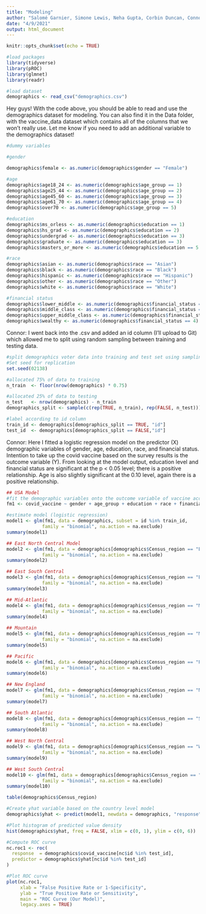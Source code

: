 ```yaml
---
title: "Modeling"
author: "Salomé Garnier, Simone Lewis, Neha Gupta, Corbin Duncan, Connor Brown"
date: "4/9/2021"
output: html_document
---
```


```r
knitr::opts_chunk$set(echo = TRUE)

#load packages
library(tidyverse)
library(pROC)
library(glmnet)
library(readr)

#load dataset
demographics <- read_csv("demographics.csv")
```

Hey guys! With the code above, you should be able to read and use the demographics dataset for modeling. You can also find it in the Data folder, with the vaccine_data dataset which contains all of the columns that we won't really use. Let me know if you need to add an additional variable to the demographics dataset!

```r
#dummy variables

#gender

demographics$female <- as.numeric(demographics$gender == "Female")

#age
demographics$age18_24 <- as.numeric(demographics$age_group == 1)
demographics$age25_44 <- as.numeric(demographics$age_group == 2)
demographics$age45_60 <- as.numeric(demographics$age_group == 3)
demographics$age61_70 <- as.numeric(demographics$age_group == 4)
demographics$over70 <- as.numeric(demographics$age_group == 5)

#education
demographics$ms_orless <- as.numeric(demographics$education == 1)
demographics$hs_grad <- as.numeric(demographics$education == 2)
demographics$undergrad <- as.numeric(demographics$education == 3)
demographics$graduate <- as.numeric(demographics$education == 3)
demographics$masters_or_more <- as.numeric(demographics$education == 5|demographics$education == 6| demographics$education == 7)

#race
demographics$asian <- as.numeric(demographics$race == "Asian")
demographics$black <- as.numeric(demographics$race == "Black")
demographics$hispanic <- as.numeric(demographics$race == "Hispanic")
demographics$other <- as.numeric(demographics$race == "Other")
demographics$white <- as.numeric(demographics$race == "White")

#financial status
demographics$lower_middle <- as.numeric(demographics$financial_status == 1)
demographics$middle_class <- as.numeric(demographics$financial_status == 2)
demographics$upper_middle_class <- as.numeric(demographics$financial_status == 3)
demographics$wealthy <- as.numeric(demographics$financial_status == 4)

```

Connor: I went back into the .csv and added an id column (I'll upload to Git) which allowed me to split using random sampling between training and testing data. 

```r
#split demographics voter data into training and test set using sampling
#Set seed for replication
set.seed(02138)

#allocated 75% of data to training
n_train  <- floor(nrow(demographics) * 0.75)

#allocated 25% of data to testing
n_test   <- nrow(demographics) - n_train 
demographics_split <- sample(c(rep(TRUE, n_train), rep(FALSE, n_test)))

#label according to id column
train_id <- demographics[demographics_split == TRUE, "id"]
test_id  <- demographics[demographics_split == FALSE,"id"]

```
Connor: Here I fitted a logistic regression model on the predictor (X) demographic variables of gender, age, education, race, and financial status. Intention to take up the covid vaccine based on the survey results is the outcome variable (Y). From looking at the model output, education level and financial status are significant at the p < 0.05 level; there is a positive relationship. Age is also slightly significant at the 0.10 level, again there is a positive relationship. 

```r
## USA Model
#fit the demographic variables onto the outcome variable of vaccine acceptance
fm1 <- covid_vaccine ~ gender + age_group + education + race + financial_status 

#estimate model (logistic regression)
model1 <- glm(fm1, data = demographics, subset = id %in% train_id,
             family = "binomial", na.action = na.exclude)
summary(model1)

## East North Central Model
model2 <- glm(fm1, data = demographics[demographics$Census_region == "East North Central",], subset = id %in% train_id,
             family = "binomial", na.action = na.exclude)
summary(model2)

## East South Central
model3 <- glm(fm1, data = demographics[demographics$Census_region == "East South Central",], subset = id %in% train_id,
             family = "binomial", na.action = na.exclude)
summary(model3)

## Mid-Atlantic
model4 <- glm(fm1, data = demographics[demographics$Census_region == "Mid-Atlantic",], subset = id %in% train_id,
             family = "binomial", na.action = na.exclude)
summary(model4)

## Mountain
model5 <- glm(fm1, data = demographics[demographics$Census_region == "Mountain",], subset = id %in% train_id,
             family = "binomial", na.action = na.exclude)
summary(model5)

## Pacific 
model6 <- glm(fm1, data = demographics[demographics$Census_region == "Pacific",], subset = id %in% train_id,
             family = "binomial", na.action = na.exclude)
summary(model6)

## New England
model7 <- glm(fm1, data = demographics[demographics$Census_region == "New England",], subset = id %in% train_id,
             family = "binomial", na.action = na.exclude)
summary(model7)

## South Atlantic 
model8 <- glm(fm1, data = demographics[demographics$Census_region == "South Atlantic",], subset = id %in% train_id,
             family = "binomial", na.action = na.exclude)
summary(model8)

## West North Central 
model9 <- glm(fm1, data = demographics[demographics$Census_region == "West North Central",], subset = id %in% train_id,
             family = "binomial", na.action = na.exclude)
summary(model9)

## West South Central
model10 <- glm(fm1, data = demographics[demographics$Census_region == "West South Central",], subset = id %in% train_id,
             family = "binomial", na.action = na.exclude)
summary(model10)

table(demographics$Census_region)

```

```r
#Create yhat variable based on the country level model
demographics$yhat <- predict(model1, newdata = demographics, "response")

#Plot histogram of predicted value density
hist(demographics$yhat, freq = FALSE, xlim = c(0, 1), ylim = c(0, 6))

```

```r
#Compute ROC curve 
nc.roc1 <- roc(
  response  = demographics$covid_vaccine[nc$id %in% test_id],
  predictor = demographics$yhat[nc$id %in% test_id]
)

#Plot ROC curve
plot(nc.roc1, 
     xlab = "False Positive Rate or 1-Specificity",
     ylab = "True Positive Rate or Sensitivity",
     main = "ROC Curve (Our Model)",
     legacy.axes = TRUE)
```